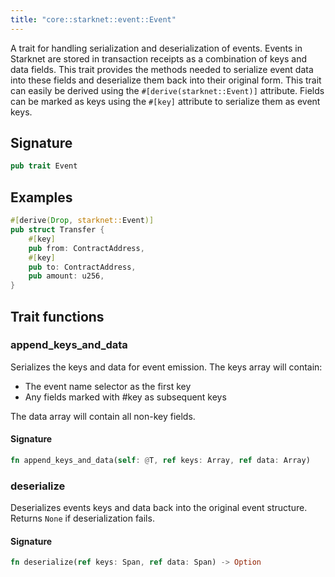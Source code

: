 ```yaml
---
title: "core::starknet::event::Event"
---
```


A trait for handling serialization and deserialization of events.
Events in Starknet are stored in transaction receipts as a combination of keys and data fields.
This trait provides the methods needed to serialize event data into these fields and deserialize
them back into their original form.
This trait can easily be derived using the `#[derive(starknet::Event)]` attribute.
Fields can be marked as keys using the `#[key]` attribute to serialize them as event keys.

## Signature

```rust
pub trait Event
```



## Examples

```rust
#[derive(Drop, starknet::Event)]
pub struct Transfer {
    #[key]
    pub from: ContractAddress,
    #[key]
    pub to: ContractAddress,
    pub amount: u256,
}
```


## Trait functions

### append_keys_and_data



Serializes the keys and data for event emission.
The keys array will contain:
- The event name selector as the first key
- Any fields marked with #key as subsequent keys

The data array will contain all non-key fields.





#### Signature

```rust
fn append_keys_and_data(self: @T, ref keys: Array, ref data: Array)
```


### deserialize



Deserializes events keys and data back into the original event structure.
Returns `None` if deserialization fails.





#### Signature

```rust
fn deserialize(ref keys: Span, ref data: Span) -> Option
```


